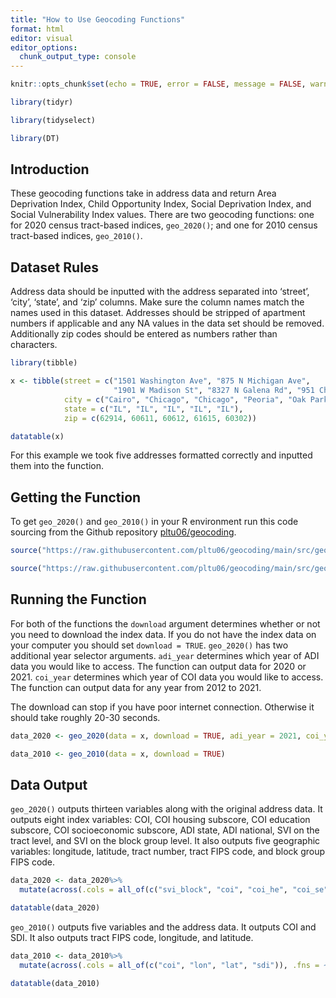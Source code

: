 ```yaml
---
title: "How to Use Geocoding Functions"
format: html
editor: visual
editor_options: 
  chunk_output_type: console
---
```


```r
knitr::opts_chunk$set(echo = TRUE, error = FALSE, message = FALSE, warning = FALSE)

library(tidyr)

library(tidyselect)
```

```r
library(DT)
```

## Introduction

These geocoding functions take in address data and return Area Deprivation Index, Child Opportunity Index, Social Deprivation Index, and Social Vulnerability Index values. There are two geocoding functions: one for 2020 census tract-based indices, `geo_2020()`; and one for 2010 census tract-based indices, `geo_2010()`.

## Dataset Rules

Address data should be inputted with the address separated into 'street', 'city', 'state', and 'zip' columns. Make sure the column names match the names used in this dataset. Addresses should be stripped of apartment numbers if applicable and any NA values in the data set should be removed. Additionally zip codes should be entered as numbers rather than characters.

```r
library(tibble)

x <- tibble(street = c("1501 Washington Ave", "875 N Michigan Ave", 
                       "1901 W Madison St", "8327 N Galena Rd", "951 Chicago Ave"), 
            city = c("Cairo", "Chicago", "Chicago", "Peoria", "Oak Park"),
            state = c("IL", "IL", "IL", "IL", "IL"),
            zip = c(62914, 60611, 60612, 61615, 60302))

datatable(x)
```

For this example we took five addresses formatted correctly and inputted them into the function.

## Getting the Function

To get `geo_2020()` and `geo_2010()` in your R environment run this code sourcing from the Github repository [pltu06/geocoding](https://github.com/pltu06/geocoding/blob/main/src/geo_2020.R).

```r
source("https://raw.githubusercontent.com/pltu06/geocoding/main/src/geo_2020.R")

source("https://raw.githubusercontent.com/pltu06/geocoding/main/src/geo_2010.R")
```

## Running the Function

For both of the functions the `download` argument determines whether or not you need to download the index data. If you do not have the index data on your computer you should set `download = TRUE`. `geo_2020()` has two additional year selector arguments. `adi_year` determines which year of ADI data you would like to access. The function can output data for 2020 or 2021. `coi_year` determines which year of COI data you would like to access. The function can output data for any year from 2012 to 2021.

::: {.callout-warning}
The download can stop if you have poor internet connection. Otherwise it should take roughly 20-30 seconds.
:::

```r
data_2020 <- geo_2020(data = x, download = TRUE, adi_year = 2021, coi_year = 2021)

data_2010 <- geo_2010(data = x, download = TRUE)
```

## Data Output

`geo_2020()` outputs thirteen variables along with the original address data. It outputs eight index variables: COI, COI housing subscore, COI education subscore, COI socioeconomic subscore, ADI state, ADI national, SVI on the tract level, and SVI on the block group level. It also outputs five geographic variables: longitude, latitude, tract number, tract FIPS code, and block group FIPS code.

```r
data_2020 <- data_2020%>%
  mutate(across(.cols = all_of(c("svi_block", "coi", "coi_he", "coi_se", "coi_ed", "lon", "lat")), .fns = ~round(.x, digits = 4)))
```

```r
datatable(data_2020)
```

`geo_2010()` outputs five variables and the address data. It outputs COI and SDI. It also outputs tract FIPS code, longitude, and latitude.

```r
data_2010 <- data_2010%>%
  mutate(across(.cols = all_of(c("coi", "lon", "lat", "sdi")), .fns = ~round(.x, digits = 4)))
```

```r
datatable(data_2010)
```

